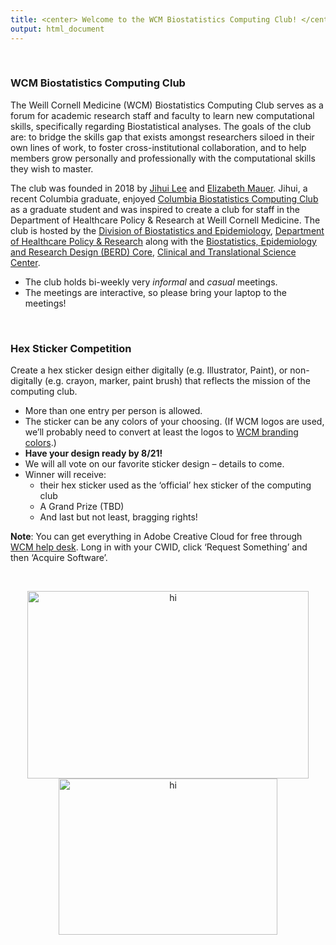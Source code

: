 ```yaml
---
title: <center> Welcome to the WCM Biostatistics Computing Club! </center>
output: html_document
---
```


<br>

### WCM Biostatistics Computing Club


The Weill Cornell Medicine (WCM) Biostatistics Computing Club serves as a forum for academic research staff and faculty to learn new computational skills, specifically regarding Biostatistical analyses. The goals of the club are: to bridge the skills gap that exists amongst researchers siloed in their own lines of work, to foster cross-institutional collaboration, and to help members grow personally and professionally with the computational skills they wish to master. 

The club was founded in 2018 by [Jihui Lee](https://jihuilee.com) and [Elizabeth Mauer](http://hpr.weill.cornell.edu/divisions/biostatistics/Elizabeth_Mauer.html). Jihui, a recent Columbia graduate, enjoyed [Columbia Biostatistics Computing Club](https://columbia-computing-club.github.io) as a graduate student and was inspired to create a club for staff in the Department of Healthcare Policy & Research at Weill Cornell Medicine. The club is hosted by the [Division of Biostatistics and Epidemiology](http://hpr.weill.cornell.edu/divisions/biostatistics/), [Department of Healthcare Policy & Research](http://hpr.weill.cornell.edu/) along with the [Biostatistics, Epidemiology and Research Design (BERD) Core](https://ctscweb.weill.cornell.edu/about-us/ctsc-programs/biostatistics-epidemiology-and-research-design), [Clinical and Translational Science Center](https://ctscweb.weill.cornell.edu/).


- The club holds bi-weekly very *informal* and *casual* meetings. 
- The meetings are interactive, so please bring your laptop to the meetings! 

<br>

### Hex Sticker Competition

Create a hex sticker design either digitally (e.g. Illustrator, Paint), or non-digitally (e.g. crayon, marker, paint brush) that reflects the mission of the computing club.

- More than one entry per person is allowed.
- The sticker can be any colors of your choosing. (If WCM logos are used, we’ll probably need to convert at least the logos to [WCM branding colors](https://brand.weill.cornell.edu/brand-guidelines/color-palette).)
- **Have your design ready by 8/21!**
- We will all vote on our favorite sticker design -- details to come.
- Winner will receive:
    - their hex sticker used as the 'official' hex sticker of the computing club
    - A Grand Prize (TBD)
    - And last but not least, bragging rights!


**Note**: You can get everything in Adobe Creative Cloud for free through [WCM help desk](https://wcmcprd.service-now.com/myhelpdesk). Long in with your CWID, click 'Request Something' and then 'Acquire Software'.


<br>

<center><img src="file_resources/WCM_HealthcarePolicyResearch_LOGO_HZSS1L_CLR_CMYK.png" alt="hi" width="450" height="300"><img src="file_resources/WCM_CTSC-Long_LOGO_HZSS1L_CLR_RGB.png" alt="hi" style="text-align:center;" width="350" height="250"></center>

<br>
